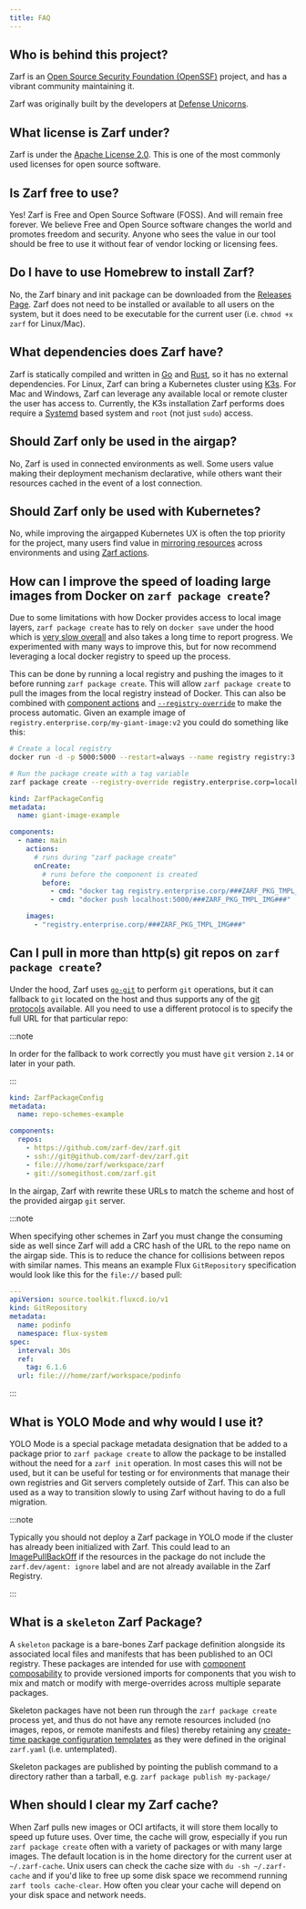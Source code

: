 ```yaml
---
title: FAQ
---
```


## Who is behind this project?

Zarf is an [Open Source Security Foundation (OpenSSF)](https://openssf.org/) project, and has a vibrant community maintaining it.

Zarf was originally built by the developers at [Defense Unicorns](https://www.defenseunicorns.com/).

## What license is Zarf under?

Zarf is under the [Apache License 2.0](https://github.com/zarf-dev/zarf/blob/main/LICENSE). This is one of the most commonly used licenses for open source software.

## Is Zarf free to use?

Yes! Zarf is Free and Open Source Software (FOSS). And will remain free forever. We believe Free and Open Source software changes the world and promotes freedom and security. Anyone who sees the value in our tool should be free to use it without fear of vendor locking or licensing fees.

## Do I have to use Homebrew to install Zarf?

No, the Zarf binary and init package can be downloaded from the [Releases Page](https://github.com/zarf-dev/zarf/releases). Zarf does not need to be installed or available to all users on the system, but it does need to be executable for the current user (i.e. `chmod +x zarf` for Linux/Mac).

## What dependencies does Zarf have?

Zarf is statically compiled and written in [Go](https://golang.org/) and [Rust](https://www.rust-lang.org/), so it has no external dependencies. For Linux, Zarf can bring a Kubernetes cluster using [K3s](https://k3s.io/). For Mac and Windows, Zarf can leverage any available local or remote cluster the user has access to. Currently, the K3s installation Zarf performs does require a [Systemd](https://en.wikipedia.org/wiki/Systemd) based system and `root` (not just `sudo`) access.

## Should Zarf only be used in the airgap?

No, Zarf is used in connected environments as well. Some users value making their deployment mechanism declarative, while others want their resources cached in the event of a lost connection.

## Should Zarf only be used with Kubernetes?

No, while improving the airgapped Kubernetes UX is often the top priority for the project, many users find value in [mirroring resources](commands/zarf_package_mirror-resources) across environments and using [Zarf actions](ref/actions).

## How can I improve the speed of loading large images from Docker on `zarf package create`?

Due to some limitations with how Docker provides access to local image layers, `zarf package create` has to rely on `docker save` under the hood which is [very slow overall](https://github.com/zarf-dev/zarf/issues/1214) and also takes a long time to report progress. We experimented with many ways to improve this, but for now recommend leveraging a local docker registry to speed up the process.

This can be done by running a local registry and pushing the images to it before running `zarf package create`. This will allow `zarf package create` to pull the images from the local registry instead of Docker. This can also be combined with [component actions](/ref/actions/) and [`--registry-override`](/commands/zarf_package_create/) to make the process automatic. Given an example image of `registry.enterprise.corp/my-giant-image:v2` you could do something like this:

```sh
# Create a local registry
docker run -d -p 5000:5000 --restart=always --name registry registry:3

# Run the package create with a tag variable
zarf package create --registry-override registry.enterprise.corp=localhost:5000 --set IMG=my-giant-image:v2
```

```yaml
kind: ZarfPackageConfig
metadata:
  name: giant-image-example

components:
  - name: main
    actions:
      # runs during "zarf package create"
      onCreate:
        # runs before the component is created
        before:
          - cmd: "docker tag registry.enterprise.corp/###ZARF_PKG_TMPL_IMG### localhost:5000/###ZARF_PKG_TMPL_IMG###"
          - cmd: "docker push localhost:5000/###ZARF_PKG_TMPL_IMG###"

    images:
      - "registry.enterprise.corp/###ZARF_PKG_TMPL_IMG###"
```

## Can I pull in more than http(s) git repos on `zarf package create`?

Under the hood, Zarf uses [`go-git`](https://github.com/go-git/go-git) to perform `git` operations, but it can fallback to `git` located on the host and thus supports any of the [git protocols](https://git-scm.com/book/en/v2/Git-on-the-Server-The-Protocols) available. All you need to use a different protocol is to specify the full URL for that particular repo:

:::note

In order for the fallback to work correctly you must have `git` version `2.14` or later in your path.

:::

```yaml
kind: ZarfPackageConfig
metadata:
  name: repo-schemes-example

components:
  repos:
    - https://github.com/zarf-dev/zarf.git
    - ssh://git@github.com/zarf-dev/zarf.git
    - file:///home/zarf/workspace/zarf
    - git://somegithost.com/zarf.git
```

In the airgap, Zarf with rewrite these URLs to match the scheme and host of the provided airgap `git` server.

:::note

When specifying other schemes in Zarf you must change the consuming side as well since Zarf will add a CRC hash of the URL to the repo name on the airgap side. This is to reduce the chance for collisions between repos with similar names. This means an example Flux `GitRepository` specification would look like this for the `file://` based pull:

```yaml
---
apiVersion: source.toolkit.fluxcd.io/v1
kind: GitRepository
metadata:
  name: podinfo
  namespace: flux-system
spec:
  interval: 30s
  ref:
    tag: 6.1.6
  url: file:///home/zarf/workspace/podinfo
```

:::

## What is YOLO Mode and why would I use it?

YOLO Mode is a special package metadata designation that be added to a package prior to `zarf package create` to allow the package to be installed without the need for a `zarf init` operation. In most cases this will not be used, but it can be useful for testing or for environments that manage their own registries and Git servers completely outside of Zarf. This can also be used as a way to transition slowly to using Zarf without having to do a full migration.

:::note

Typically you should not deploy a Zarf package in YOLO mode if the cluster has already been initialized with Zarf. This could lead to an [ImagePullBackOff](https://kubernetes.io/docs/concepts/containers/images/#imagepullbackoff) if the resources in the package do not include the `zarf.dev/agent: ignore` label and are not already available in the Zarf Registry.

:::

## What is a `skeleton` Zarf Package?

A `skeleton` package is a bare-bones Zarf package definition alongside its associated local files and manifests that has been published to an OCI registry. These packages are intended for use with [component composability](/ref/components) to provide versioned imports for components that you wish to mix and match or modify with merge-overrides across multiple separate packages.

Skeleton packages have not been run through the `zarf package create` process yet, and thus do not have any remote resources included (no images, repos, or remote manifests and files) thereby retaining any [create-time package configuration templates](/ref/values) as they were defined in the original `zarf.yaml` (i.e. untemplated).

Skeleton packages are published by pointing the publish command to a directory rather than a tarball, e.g. `zarf package publish my-package/`

## When should I clear my Zarf cache?

When Zarf pulls new images or OCI artifacts, it will store them locally to speed up future uses. Over time, the cache
will grow, especially if you run `zarf package create` often with a variety of packages or with many large images. The
default location is in the home directory for the current user at `~/.zarf-cache`. Unix users can check the cache size
with `du -sh ~/.zarf-cache` and if you'd like to free up some disk space we recommend running `zarf tools cache-clear`.
How often you clear your cache will depend on your disk space and network needs.
